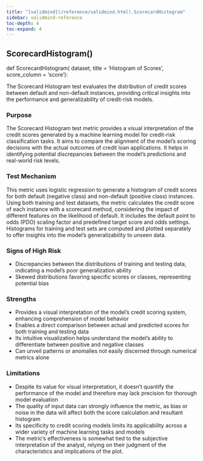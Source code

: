 ```yaml
---
title: "[validmind](/reference/validmind.html).ScorecardHistogram"
sidebar: validmind-reference
toc-depth: 4
toc-expand: 4
---
```


## ScorecardHistogram[()]{.muted}

<!-- function.qmd.jinja2 - function signature -->

::: {.signature}

<span class="signature">
<span class="kw">def</span> <span class="name">ScorecardHistogram</span>(
    <span class="param"><span class="n">dataset</span></span>,    <span class="param"><span class="n">title</span> <span class="o">=</span> <span class="kc">'Histogram of Scores'</span></span>,    <span class="param"><span class="n">score_column</span> <span class="o">=</span> <span class="kc">'score'</span></span>):</span>
</span>

:::

The Scorecard Histogram test evaluates the distribution of credit scores between default and non-default instances, providing critical insights into the performance and generalizability of credit-risk models.

### Purpose

The Scorecard Histogram test metric provides a visual interpretation of the credit scores generated by a machine learning model for credit-risk classification tasks. It aims to compare the alignment of the model's scoring decisions with the actual outcomes of credit loan applications. It helps in identifying potential discrepancies between the model's predictions and real-world risk levels.

### Test Mechanism

This metric uses logistic regression to generate a histogram of credit scores for both default (negative class) and non-default (positive class) instances. Using both training and test datasets, the metric calculates the credit score of each instance with a scorecard method, considering the impact of different features on the likelihood of default. It includes the default point to odds (PDO) scaling factor and predefined target score and odds settings. Histograms for training and test sets are computed and plotted separately to offer insights into the model's generalizability to unseen data.

### Signs of High Risk

- Discrepancies between the distributions of training and testing data, indicating a model's poor generalization ability
- Skewed distributions favoring specific scores or classes, representing potential bias

### Strengths

- Provides a visual interpretation of the model's credit scoring system, enhancing comprehension of model behavior
- Enables a direct comparison between actual and predicted scores for both training and testing data
- Its intuitive visualization helps understand the model's ability to differentiate between positive and negative classes
- Can unveil patterns or anomalies not easily discerned through numerical metrics alone

### Limitations

- Despite its value for visual interpretation, it doesn't quantify the performance of the model and therefore may lack precision for thorough model evaluation
- The quality of input data can strongly influence the metric, as bias or noise in the data will affect both the score calculation and resultant histogram
- Its specificity to credit scoring models limits its applicability across a wider variety of machine learning tasks and models
- The metric's effectiveness is somewhat tied to the subjective interpretation of the analyst, relying on their judgment of the characteristics and implications of the plot.

